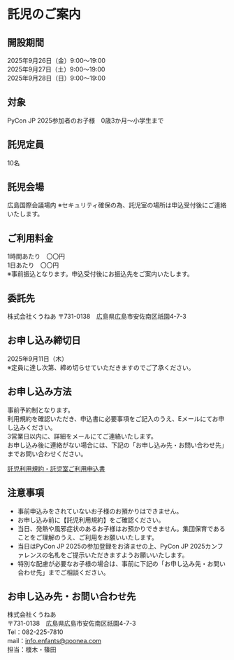 
# 託児のご案内

## 開設期間
2025年9月26日（金）9:00～19:00<br/>
2025年9月27日（土）9:00～19:00<br/>
2025年9月28日（日）9:00～19:00

## 対象
PyCon JP 2025参加者のお子様　0歳3か月～小学生まで

## 託児定員
10名

## 託児会場
広島国際会議場内
※セキュリティ確保の為、託児室の場所は申込受付後にご連絡いたします。

## ご利用料金
1時間あたり　〇〇円<br/>
1日あたり　〇〇円<br/>
※事前振込となります。申込受付後にお振込先をご案内いたします。

## 委託先
株式会社くうねあ
〒731-0138　広島県広島市安佐南区祇園4-7-3

## お申し込み締切日
2025年9月11日（木）<br/>
※定員に達し次第、締め切らせていただきますのでご了承ください。

## お申し込み方法
事前予約制となります。<br/>
利用規約を確認いただき、申込書に必要事項をご記入のうえ、Eメールにてお申し込みください。<br/>
3営業日以内に、詳細をメールにてご連絡いたします。<br/>
お申し込み後に連絡がない場合には、下記の「お申し込み先・お問い合わせ先」までお問い合わせください。

[託児利用規約・託児室ご利用申込書](https://drive.google.com/file/d/14rj8GPQ602XOlyTJ5n0czuQ4zrZ5yopu/view?usp=drive_link)

## 注意事項
- 事前申込みをされていないお子様のお預かりはできません。
- お申し込み前に【託児利用規約】をご確認ください。
- 当日、発熱や風邪症状のあるお子様はお預かりできません。集団保育であることをご理解のうえ、ご利用をお願いいたします。
- 当日はPyCon JP 2025の参加登録をお済ませの上、PyCon JP 2025カンファレンスの名札をご提示いただきますようお願いいたします。
- 特別な配慮が必要なお子様の場合は、事前に下記の「お申し込み先・お問い合わせ先」までご相談ください。

## お申し込み先・お問い合わせ先
株式会社くうねあ<br/>
〒731-0138　広島県広島市安佐南区祇園4-7-3<br/>
Tel：082-225-7810<br/>
mail：info.enfants@qoonea.com<br/>
担当：榎木・篠田
